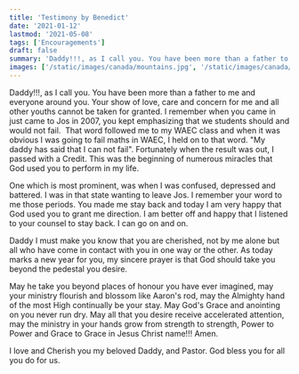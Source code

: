 ```yaml
---
title: 'Testimony by Benedict'
date: '2021-01-12'
lastmod: '2021-05-08'
tags: ['Encouragements']
draft: false
summary: 'Daddy!!!, as I call you. You have been more than a father to me and everyone around you. Your show of love, care and concern for me and all other youths cannot be taken for granted. I remember when you came in just came to Jos in 2007, you kept emphasizing that we students should and would not fail. '
images: ['/static/images/canada/mountains.jpg', '/static/images/canada/toronto.jpg']
---
```


Daddy!!!, as I call you. You have been more than a father to me and everyone around you. Your show of love, care and concern for me and all other youths cannot be taken for granted. I remember when you came in just came to Jos in 2007, you kept emphasizing that we students should and would not fail.  That word followed me to my WAEC class and when it was obvious I was going to fail maths in WAEC, I held on to that word. "My daddy has said that I can not fail". Fortunately when the result was out, I passed with a Credit. This was the beginning of numerous miracles that God used you to perform in my life.

One which is most prominent, was when I was confused, depressed and battered. I was in that state wanting to leave Jos. I remember your word to me those periods. You made me stay back and today I am very happy that God used you to grant me direction. I am better off and happy that I listened to your counsel to stay back. I can go on and on.

Daddy I must make you know that you are cherished, not by me alone but all who have come in contact with you in one way or the other. As today marks a new year for you, my sincere prayer is that God should take you beyond the pedestal you desire.

May he take you beyond places of honour you have ever imagined, may your ministry flourish and blossom like Aaron's rod, may the Almighty hand of the most High continually be your stay. May God's Grace and anointing on you never run dry. May all that you desire receive accelerated attention, may the ministry in your hands grow from strength to strength, Power to Power and Grace to Grace in Jesus Christ name!!! Amen.

I love and Cherish you my beloved Daddy, and Pastor. God bless you for all you do for us.
